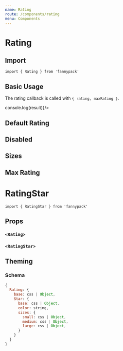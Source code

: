 ```yaml
---
name: Rating
route: /components/rating
menu: Components
---
```



# Rating

## Import

`import { Rating } from 'fannypack'`

## Basic Usage

The rating callback is called with `{ rating, maxRating }`.

<Playground>
  <Rating  onRate={result => console.log(result)}/>
</Playground>

## Default Rating

<Playground>
  <Rating defaultRating={3} />
</Playground>

## Disabled

<Playground>
  <Rating defaultRating={3} disabled />
</Playground>

## Sizes

<Playground>
  <Rating defaultRating={1} size="small" />
  <Rating defaultRating={2} />
  <Rating defaultRating={3} size="medium" />
  <Rating defaultRating={4} size="large" />
</Playground>

## Max Rating

<Playground>
  <Rating maxRating={1} />
  <Rating maxRating={2} />
  <Rating maxRating={3} />
  <Rating maxRating={4} />
  <Rating />
  <Rating maxRating={10} />
</Playground>

# RatingStar

`import { RatingStar } from 'fannypack'`

<Playground>
  <RatingStar />
  <RatingStar size="medium"/>
  <RatingStar size="large" active />
</Playground>

## Props

### `<Rating>`
<PropsTable component={Rating} />

### `<RatingStar>`
<PropsTable component={RatingStar} />

## Theming

### Schema

```jsx
{
  Rating: {
    base: css | Object,
    Star: {
      base: css | Object,
      color: string,
      sizes: {
        small: css | Object,
        medium: css | Object,
        large: css | Object,
      }
    }
  }
}
```
